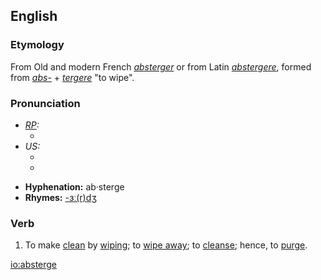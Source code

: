 ==English==
===Etymology===
From Old and modern French ''[[absterger]]'' or from Latin ''[[abstergere]]'', formed from ''[[abs-]]'' + ''[[tergere]]'' "to wipe".  

===Pronunciation===
* ''[[RP]]:''
** {{IPA|/əbˈstɜːdʒ/}}
* ''US:''
** {{IPA|/æbˈstɝdʒ/}}
** {{SAMPA|/%{b"st3`dZ/}}

*'''Hyphenation:''' ab·sterge
*'''Rhymes:''' [[Rhymes:English:-ɜː(r)dʒ|-ɜː(r)dʒ]]

===Verb===
{{en-infl-reg-other-e|absterg|e|}}
# {{transitive}} To make [[clean]] by [[wipe|wiping]]; to [[wipe away]]; to [[cleanse]]; hence, to [[purge]].

[[io:absterge]]